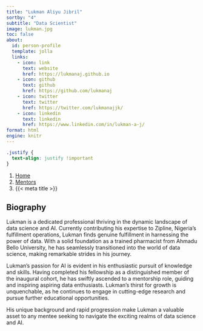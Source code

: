 ```yaml
---
title: "Lukman Aliyu Jibril"
sortby: "4"
subtitle: "Data Scientist"
image: lukman.jpg
toc: false
about:
  id: person-profile
  template: jolla
  links:
    - icon: link
      text: website
      href: https://lukmanaj.github.io
    - icon: github
      text: github
      href: https://github.com/lukmanaj
    - icon: twitter
      text: twitter
      href: https://twitter.com/lukmanajjk/
    - icon: linkedin
      text: linkedin
      href: https://www.linkedin.com/in/lukman-a-j/
format: html
engine: knitr
---
```

```css
.justify {
  text-align: justify !important
}
```

```{=html}
<nav aria-label="breadcrumb">
  <ol class="breadcrumb">
    <li class="breadcrumb-item"><a href="../../index.html">Home</a></li>
    <li class="breadcrumb-item"><a href="../../mentors.html">Mentors</a></li>
    <li class="breadcrumb-item active" aria-current="page">{{< meta title >}}</li>
  </ol>
</nav>
```

:::{#person-profile}
:::

::: {.justify}

## Biography
Lukman is a dedicated professional thriving in the dynamic landscape of data science and AI. Currently contributing his expertise to Zipline, Nigeria's fulfillment operations, Lukman finds genuine fulfillment in harnessing the power of data. With a solid foundation as a trained pharmacist from Ahmadu Bello University, he has seamlessly transitioned into the world of data science, making remarkable strides in his journey.

Lukman's passion for AI is evident in his enthusiastic pursuit of knowledge and skills. Having completed his fellowship as a distinguished member of the inaugural cohort, he has swiftly ascended to a mentorship role, guiding and inspiring aspiring data enthusiasts. Lukman's thirst for growth is unquenchable, as he continues to engage in cutting-edge research and pursue further educational opportunities.

His unique background and rapid progression make Lukman a valuable asset to any mentee seeking to navigate the exciting realms of data science and AI.
:::
